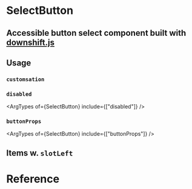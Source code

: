 

<Meta of={stories} />

# SelectButton

## Accessible button select component built with [downshift.js](https://www.downshift-js.com/)

<Canvas name="default" of={stories.Default} />

## Usage

### `customsation`

<Canvas name="customsation" of={stories.Customisation} />

### `disabled`

<ArgTypes of={SelectButton} include={["disabled"]} />
<Canvas name="default" of={stories.Disabled} />

### `buttonProps`

<ArgTypes of={SelectButton} include={["buttonProps"]} />
<Canvas name="default" of={stories.ButtonProps} />

## Items w. `slotLeft`

<Canvas name="iconsWithSlotLeft" of={stories.SlotLeft} />

# Reference

<ArgTypes of={SelectButton} />
